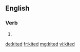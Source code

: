 ==English==

===Verb===
{{head|en|verb form}}

# {{en-past of|kite}}

[[de:kited]]
[[fr:kited]]
[[mg:kited]]
[[vi:kited]]